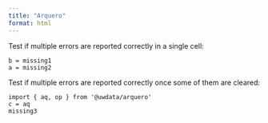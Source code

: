```yaml
---
title: "Arquero"
format: html
---
```


Test if multiple errors are reported correctly in a single cell:

```ojs
b = missing1
a = missing2
```

Test if multiple errors are reported correctly once some of them are cleared:

```ojs
import { aq, op } from '@uwdata/arquero'
c = aq
missing3
```
